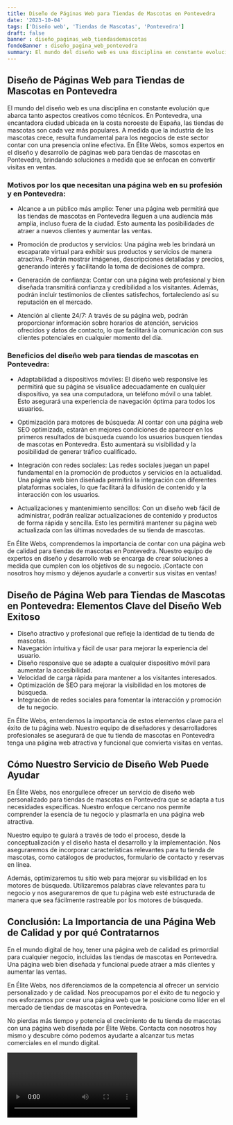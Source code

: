 ```yaml
---
title: Diseño de Páginas Web para Tiendas de Mascotas en Pontevedra
date: '2023-10-04'
tags: ['Diseño web', 'Tiendas de Mascotas', 'Pontevedra']
draft: false
banner : diseño_paginas_web_tiendasdemascotas
fondoBanner : diseño_pagina_web_pontevedra
summary: El mundo del diseño web es una disciplina en constante evolución que abarca tanto aspectos creativos como técnicos. En Pontevedra, una encantadora ciudad ubicada en la costa noroeste de España, las tiendas de mascotas son cada vez más populares. A medida que la industria de las mascotas crece, resulta fundamental para los negocios de este sector contar con una presencia online efectiva. En Élite Webs, somos expertos en el diseño y desarrollo de páginas web para tiendas de mascotas en Pontevedra, brindando soluciones a medida que se enfocan en convertir visitas en ventas.
---
```


## Diseño de Páginas Web para Tiendas de Mascotas en Pontevedra

El mundo del diseño web es una disciplina en constante evolución que abarca tanto aspectos creativos como técnicos. En Pontevedra, una encantadora ciudad ubicada en la costa noroeste de España, las tiendas de mascotas son cada vez más populares. A medida que la industria de las mascotas crece, resulta fundamental para los negocios de este sector contar con una presencia online efectiva. En Élite Webs, somos expertos en el diseño y desarrollo de páginas web para tiendas de mascotas en Pontevedra, brindando soluciones a medida que se enfocan en convertir visitas en ventas.

### Motivos por los que necesitan una página web en su profesión y en Pontevedra:

- Alcance a un público más amplio: Tener una página web permitirá que las tiendas de mascotas en Pontevedra lleguen a una audiencia más amplia, incluso fuera de la ciudad. Esto aumenta las posibilidades de atraer a nuevos clientes y aumentar las ventas.

- Promoción de productos y servicios: Una página web les brindará un escaparate virtual para exhibir sus productos y servicios de manera atractiva. Podrán mostrar imágenes, descripciones detalladas y precios, generando interés y facilitando la toma de decisiones de compra.

- Generación de confianza: Contar con una página web profesional y bien diseñada transmitirá confianza y credibilidad a los visitantes. Además, podrán incluir testimonios de clientes satisfechos, fortaleciendo así su reputación en el mercado.

- Atención al cliente 24/7: A través de su página web, podrán proporcionar información sobre horarios de atención, servicios ofrecidos y datos de contacto, lo que facilitará la comunicación con sus clientes potenciales en cualquier momento del día.

### Beneficios del diseño web para tiendas de mascotas en Pontevedra:

- Adaptabilidad a dispositivos móviles: El diseño web responsive les permitirá que su página se visualice adecuadamente en cualquier dispositivo, ya sea una computadora, un teléfono móvil o una tablet. Esto asegurará una experiencia de navegación óptima para todos los usuarios.

- Optimización para motores de búsqueda: Al contar con una página web SEO optimizada, estarán en mejores condiciones de aparecer en los primeros resultados de búsqueda cuando los usuarios busquen tiendas de mascotas en Pontevedra. Esto aumentará su visibilidad y la posibilidad de generar tráfico cualificado.

- Integración con redes sociales: Las redes sociales juegan un papel fundamental en la promoción de productos y servicios en la actualidad. Una página web bien diseñada permitirá la integración con diferentes plataformas sociales, lo que facilitará la difusión de contenido y la interacción con los usuarios.

- Actualizaciones y mantenimiento sencillos: Con un diseño web fácil de administrar, podrán realizar actualizaciones de contenido y productos de forma rápida y sencilla. Esto les permitirá mantener su página web actualizada con las últimas novedades de su tienda de mascotas.

En Élite Webs, comprendemos la importancia de contar con una página web de calidad para tiendas de mascotas en Pontevedra. Nuestro equipo de expertos en diseño y desarrollo web se encarga de crear soluciones a medida que cumplen con los objetivos de su negocio. ¡Contacte con nosotros hoy mismo y déjenos ayudarle a convertir sus visitas en ventas!

<GifSeo />

<Cta />

## Diseño de Página Web para Tiendas de Mascotas en Pontevedra: Elementos Clave del Diseño Web Exitoso

- Diseño atractivo y profesional que refleje la identidad de tu tienda de mascotas.
- Navegación intuitiva y fácil de usar para mejorar la experiencia del usuario.
- Diseño responsive que se adapte a cualquier dispositivo móvil para aumentar la accesibilidad.
- Velocidad de carga rápida para mantener a los visitantes interesados.
- Optimización de SEO para mejorar la visibilidad en los motores de búsqueda.
- Integración de redes sociales para fomentar la interacción y promoción de tu negocio.

En Élite Webs, entendemos la importancia de estos elementos clave para el éxito de tu página web. Nuestro equipo de diseñadores y desarrolladores profesionales se asegurará de que tu tienda de mascotas en Pontevedra tenga una página web atractiva y funcional que convierta visitas en ventas.

## Cómo Nuestro Servicio de Diseño Web Puede Ayudar

En Élite Webs, nos enorgullece ofrecer un servicio de diseño web personalizado para tiendas de mascotas en Pontevedra que se adapta a tus necesidades específicas. Nuestro enfoque cercano nos permite comprender la esencia de tu negocio y plasmarla en una página web atractiva.

Nuestro equipo te guiará a través de todo el proceso, desde la conceptualización y el diseño hasta el desarrollo y la implementación. Nos aseguraremos de incorporar características relevantes para tu tienda de mascotas, como catálogos de productos, formulario de contacto y reservas en línea.

Además, optimizaremos tu sitio web para mejorar su visibilidad en los motores de búsqueda. Utilizaremos palabras clave relevantes para tu negocio y nos aseguraremos de que tu página web esté estructurada de manera que sea fácilmente rastreable por los motores de búsqueda.

## Conclusión: La Importancia de una Página Web de Calidad y por qué Contratarnos

En el mundo digital de hoy, tener una página web de calidad es primordial para cualquier negocio, incluidas las tiendas de mascotas en Pontevedra. Una página web bien diseñada y funcional puede atraer a más clientes y aumentar las ventas.

En Élite Webs, nos diferenciamos de la competencia al ofrecer un servicio personalizado y de calidad. Nos preocupamos por el éxito de tu negocio y nos esforzamos por crear una página web que te posicione como líder en el mercado de tiendas de mascotas en Pontevedra.

No pierdas más tiempo y potencia el crecimiento de tu tienda de mascotas con una página web diseñada por Élite Webs. Contacta con nosotros hoy mismo y descubre cómo podemos ayudarte a alcanzar tus metas comerciales en el mundo digital.

<Video />

<CtaBot job='Tiendas de Mascotas' city='Pontevedra'/>

<Gmaps query='Pontevedra+españa+maps' />